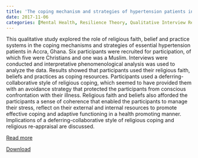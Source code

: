 ```yaml
---
title: 'The coping mechanism and strategies of hypertension patients in Ghana: The role of religious faith, beleifs and practices'
date: 2017-11-06
categories: [Mental Health, Resilience Theory, Qualitative Interview Research]
---
```

This qualitative study explored the role of religious faith, belief and practice systems in the coping mechanisms and strategies of essential hypertension patients in Accra, Ghana. Six participants were recruited for participation, of which five were Christians and one was a Muslim. Interviews were conducted and interpretative phenomenological analysis was used to analyze the data. Results showed that participants used their religious faith, beliefs and practices as coping resources. Participants used a deferring-collaborative style of religious coping, which seemed to have provided them with an avoidance strategy that protected the participants from conscious confrontation with their illness. Religious faith and beliefs also afforded the participants a sense of coherence that enabled the participants to manage their stress, reflect on their external and internal resources to promote effective coping and adaptive functioning in a health promoting manner. Implications of a deferring-collaborative style of religious coping and religious re-appraisal are discussed.

[Read more](https://doi.org/10.1007/s10943-017-0517-7)

[Download](coping_mechanism.pdf)